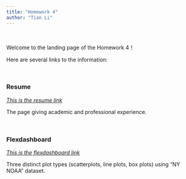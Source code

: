 ```yaml
---
title: "Homework 4"
author: "Tian Li"
---
```

&nbsp;

Welcome to the landing page of the Homework 4！

Here are several links to the information:  

&nbsp;

### Resume

*[This is the resume link](resume.html)*

The page giving academic and professional experience.

&nbsp;

### Flexdashboard

*[This is the flexdashboard link](plotly.html) *

Three distinct plot types (scatterplots, line plots, box plots) using "NY NOAA" dataset.
